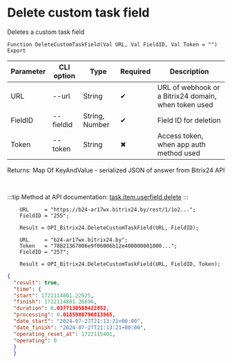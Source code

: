 ﻿---
sidebar_position: 5
---


# Delete custom task field
 Deletes a custom task field



`Function DeleteCustomTaskField(Val URL, Val FieldID, Val Token = "") Export`

  | Parameter | CLI option | Type | Required | Description |
  |-|-|-|-|-|
  | URL | --url | String | &#x2714; | URL of webhook or a Bitrix24 domain, when token used |
  | FieldID | --fieldid | String, Number | &#x2714; | Field ID for deletion |
  | Token | --token | String | &#x2716; | Access token, when app auth method used |

  
  Returns:  Map Of KeyAndValue - serialized JSON of answer from Bitrix24 API

<br/>

:::tip
Method at API documentation: [task.item.userfield.delete](https://dev.1c-bitrix.ru/rest_help/tasks/task/userfield/delete.php)
:::
<br/>


```bsl title="1C:Enterprise/OneScript code example"
    URL     = "https://b24-ar17wx.bitrix24.by/rest/1/1o2...";
    FieldID = "255";

    Result = OPI_Bitrix24.DeleteCustomTaskField(URL, FieldID);

    URL     = "b24-ar17wx.bitrix24.by";
    Token   = "78821367006e9f06006b12e400000001000...";
    FieldID = "257";

    Result = OPI_Bitrix24.DeleteCustomTaskField(URL, FieldID, Token);
```
 



```json title="Result"
{
  "result": true,
  "time": {
  "start": 1722114801.22925,
  "finish": 1722114801.26696,
  "duration": 0.0377130508422852,
  "processing": 0.0185980796813965,
  "date_start": "2024-07-27T21:13:21+00:00",
  "date_finish": "2024-07-27T21:13:21+00:00",
  "operating_reset_at": 1722115401,
  "operating": 0
  }
  }
```
